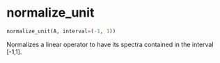 # normalize_unit { #operators.normalize_unit }

```python
normalize_unit(A, interval=(-1, 1))
```

Normalizes a linear operator to have its spectra contained in the interval [-1,1].